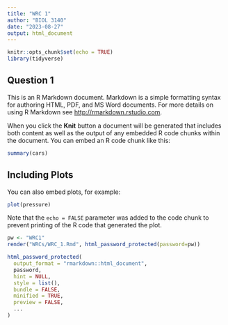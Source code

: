 ```yaml
---
title: "WRC 1"
author: "BIOL 3140"
date: "2023-08-27"
output: html_document
---
```


```r
knitr::opts_chunk$set(echo = TRUE)
library(tidyverse)
```

## Question 1

This is an R Markdown document. Markdown is a simple formatting syntax for authoring HTML, PDF, and MS Word documents. For more details on using R Markdown see <http://rmarkdown.rstudio.com>.

When you click the **Knit** button a document will be generated that includes both content as well as the output of any embedded R code chunks within the document. You can embed an R code chunk like this:

```r
summary(cars)
```

## Including Plots

You can also embed plots, for example:

```r
plot(pressure)
```

Note that the `echo = FALSE` parameter was added to the code chunk to prevent printing of the R code that generated the plot.

```r
pw <- "WRC1"
render("WRCs/WRC_1.Rmd", html_password_protected(password=pw))

html_password_protected(
  output_format = "rmarkdown::html_document",
  password,
  hint = NULL,
  style = list(),
  bundle = FALSE,
  minified = TRUE,
  preview = FALSE,
  ...
)
```
